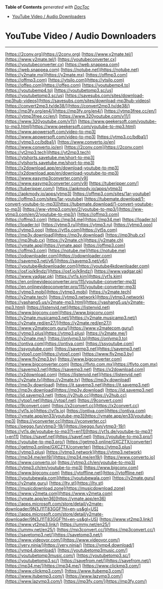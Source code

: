 <!-- START doctoc generated TOC please keep comment here to allow auto update -->
<!-- DON'T EDIT THIS SECTION, INSTEAD RE-RUN doctoc TO UPDATE -->
**Table of Contents**  *generated with [DocToc](https://github.com/thlorenz/doctoc)*

- [YouTube Video / Audio Downloaders](#youtube-video--audio-downloaders)

<!-- END doctoc generated TOC please keep comment here to allow auto update -->

# YouTube Video / Audio Downloaders

---

[https://2conv.org](https://2conv.org)
[https://www.y2mate.tel/](https://www.y2mate.tel/)
[https://youtubeconverter.cx](https://youtubeconverter.cx)
[https://web.snappea.com](https://web.snappea.com)
[https://notube.net](https://notube.net)
[https://y2mate.mx](https://y2mate.mx)
[https://offmp3.com](https://offmp3.com)
[https://ytsilo.com](https://ytsilo.com)
[https://offeo.com](https://offeo.com)
[https://youtubemp4.to](https://youtubemp4.to)
[https://youtubetomp3.sc/us](https://youtubetomp3.sc/us)
[https://savesubs.com/sites/download-mp3hub-videos](https://savesubs.com/sites/download-mp3hub-videos)
[https://convert2mp3.tv/de38/](https://convert2mp3.tv/de38/)
[https://mp3fy.org/en4/](https://mp3fy.org/en4/)
[https://ytmp3free.cc/en/](https://ytmp3free.cc/en/)
[https://www.320youtube.com/v11/](https://www.320youtube.com/v11/)
[https://www.geekersoft.com/youtube-to-mp3.html](https://www.geekersoft.com/youtube-to-mp3.html)
[https://www.apowersoft.com/video-to-mp3](https://www.apowersoft.com/video-to-mp3)
[https://ytmp3.cc/bdba1/](https://ytmp3.cc/bdba1/)
[https://www.converto.io/en](https://www.converto.io/en)
[https://2conv.com](https://2conv.com)
[https://yt2mp3.tech](https://yt2mp3.tech)
[https://ytshorts.savetube.me/short-to-mp3](https://ytshorts.savetube.me/short-to-mp3)
[https://x2download.app/en/download-youtube-to-mp3](https://x2download.app/en/download-youtube-to-mp3)
[https://www.easymp3converter.com/v9](https://www.easymp3converter.com/v9)
[https://tuberipper.com/](https://tuberipper.com/)
[https://apkmody.io/apps/ytmp3](https://apkmody.io/apps/ytmp3)
[https://offmp3.com/sites/1ar-youtube](https://offmp3.com/sites/1ar-youtube)
[https://tubemate.download/1-convert-youtube-to-mp3](https://tubemate.download/1-convert-youtube-to-mp3)
[https://ww-ytmp3.com/en/2/youtube-to-mp3/](https://ww-ytmp3.com/en/2/youtube-to-mp3/)
[https://offmp3.com](https://offmp3.com)
[https://mp34.me](https://mp34.me)
[https://loader.to](https://loader.to)
[https://ytmp3.ru](https://ytmp3.ru)
[https://ytmp3.ooo](https://ytmp3.ooo)
[https://yt5s.com](https://yt5s.com)
[https://mp3y.download](https://mp3y.download)
[https://mp3hub.cx](https://mp3hub.cx)
[https://y2mate.ch](https://y2mate.ch)
[https://ymate.app](https://ymate.app)
[https://offmp3.com](https://offmp3.com)
[https://notube.me](https://notube.me)
[https://odownloader.com](https://odownloader.com)
[https://savemp3.net/v6/](https://savemp3.net/v6/)
[https://youtube4kdownloader.com](https://youtube4kdownloader.com)
[https://osf.io/k9ndz/](https://osf.io/k9ndz/)
[https://www.yadgar.pk](https://www.yadgar.pk)
[https://yt1s.kim](https://yt1s.kim)
[https://en.onlinevideoconverter.pro/115/youtube-converter-mp3](https://en.onlinevideoconverter.pro/115/youtube-converter-mp3)
[https://ytmp3.mobi](https://ytmp3.mobi)
[https://y2mate.tech](https://y2mate.tech)
[https://ytmp3.network](https://ytmp3.network)
[https://yashang5.us/y2mate-mp3.html](https://yashang5.us/y2mate-mp3.html)
[https://listenvid.net](https://listenvid.net)
[https://www.bigconv.com](https://www.bigconv.com)
[https://y2mate.musicamp3.net/](https://y2mate.musicamp3.net/)
[https://y2mate.red/en27/](https://y2mate.red/en27/)
[https://www.y2matecom.guru/](https://www.y2matecom.guru/)
[https://ytmp3.plus](https://ytmp3.plus)
[https://y2mate.me/](https://y2mate.me/)
[https://onlymp3.to](https://onlymp3.to)
[https://ontiva.com](https://ontiva.com)
[https://ssyoutube.com](https://ssyoutube.com)
[https://savemp3.net](https://savemp3.net)
[https://ytop1.com](https://ytop1.com)
[https://www.flv2mp3.by](https://www.flv2mp3.by)
[https://www.bigconverter.com](https://www.bigconverter.com)
[https://flvto.com.mx](https://flvto.com.mx)
[https://savemp3.net](https://savemp3.net)
[https://x2download.com](https://x2download.com)
[https://listenvid.net](https://listenvid.net)
[https://y2mate.tv](https://y2mate.tv)
[https://mp3y.download](https://mp3y.download)
[https://it.savemp3.net](https://it.savemp3.net)
[https://mp3y.download](https://mp3y.download)
[https://id.savemp3.net](https://id.savemp3.net)
[https://y2hub.cc](https://y2hub.cc)
[https://ytop1.net](https://ytop1.net)
[https://9convert.com](https://9convert.com)
[https://x2convert.cc](https://x2convert.cc)
[https://yt1s.io](https://yt1s.io)
[https://ontiva.com](https://ontiva.com)
[https://ymate.app/en33/youtube-mp3](https://ymate.app/en33/youtube-mp3)
[https://yconverter.cc](https://yconverter.cc)
[https://peggo.fun/ytmp3-19/](https://peggo.fun/ytmp3-19/)
[https://yt1s.de/youtube-to-mp3?l=en11](https://yt1s.de/youtube-to-mp3?l=en11)
[https://savef.net](https://savef.net)
[https://youtube-to-mp3.pro/](https://youtube-to-mp3.pro/)
[https://getmp3.online/GXCZTX/converter](https://getmp3.online/GXCZTX/converter)
[https://ytmp3.plus](https://ytmp3.plus)
[https://ytmp3.network](https://ytmp3.network)
[https://mp34.me/en19/](https://mp34.me/en19/)
[https://www.converto.io](https://www.converto.io)
[https://ytmp3.ch/en/youtube-to-mp3](https://ytmp3.ch/en/youtube-to-mp3)
[https://www.bigconv.com](https://www.bigconv.com)
[https://ytoffline.net](https://ytoffline.net)
[https://youtubewala.com](https://youtubewala.com)
[https://y2mate.guru](https://y2mate.guru)
[https://lty.st](https://lty.st)
[https://musicdownload.zone](https://musicdownload.zone)
[https://www.y2meta.com](https://www.y2meta.com)
[https://ymate.app/en36](https://ymate.app/en36)
[https://apps.microsoft.com/store/detail/y2mate-downloader/9N3J11T83GGF?hl=en-us&gl=US](https://apps.microsoft.com/store/detail/y2mate-downloader/9N3J11T83GGF?hl=en-us&gl=US)
[https://www.yt2mp3.link/](https://www.yt2mp3.link/)
[https://ummy.net/en25/](https://ummy.net/en25/)
[https://mp3convert.cc/](https://mp3convert.cc/)
[https://savetomp3.net/](https://savetomp3.net/)
[https://www.videovor.com/](https://www.videovor.com/)
[https://very.ninja/](https://very.ninja/)
[https://ymp4.download/](https://ymp4.download/)
[https://youtubetomp3music.com/](https://youtubetomp3music.com/)
[https://youtubetomp3.sc/](https://youtubetomp3.sc/)
[https://savefrom.net/](https://savefrom.net/)
[https://mp34.me/](https://mp34.me/)
[https://www.clickmp3.com/](https://www.clickmp3.com/)
[https://www.itubemp3.com/](https://www.itubemp3.com/)
[https://www.lazymp3.com/](https://www.lazymp3.com/)
[https://mp3fy.com/](https://mp3fy.com/)
